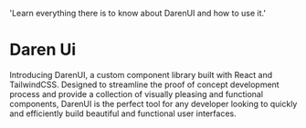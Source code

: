   'Learn everything there is to know about DarenUI and how to use it.'

# Daren Ui

Introducing DarenUI, a custom component library built with React and
TailwindCSS. Designed to streamline the proof of concept development process and
provide a collection of visually pleasing and functional components, DarenUI is
the perfect tool for any developer looking to quickly and efficiently build
beautiful and functional user interfaces.

<div className="not-prose mb-16 mt-6 flex gap-3">
  <ButtonLink href="/quickstart" children="Quickstart" />
  <ButtonLink
    href="https://www.daren.be"
    variant="secondary"
    children="About Daren"
  />
</div>

<AppDemo />
